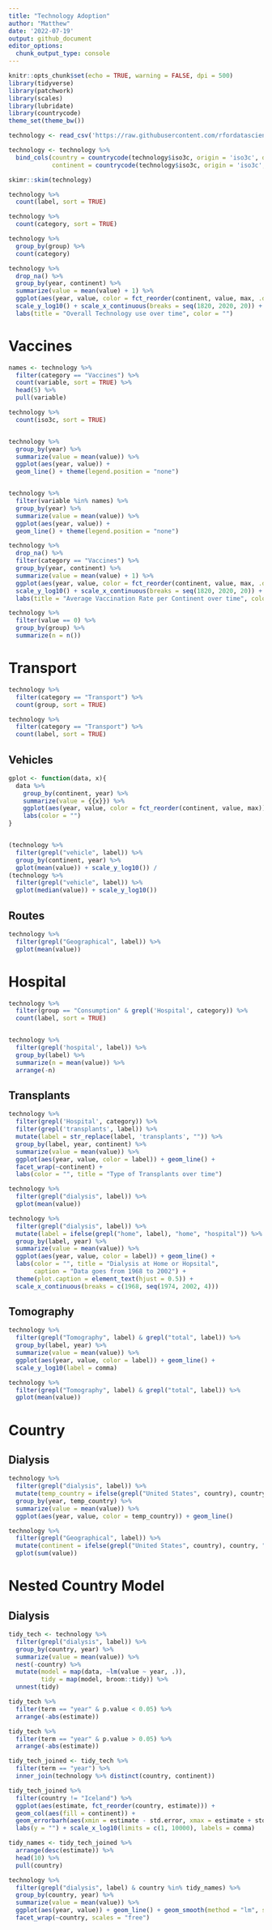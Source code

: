```yaml
---
title: "Technology Adoption"
author: "Matthew"
date: '2022-07-19'
output: github_document
editor_options: 
  chunk_output_type: console
---
```


```r
knitr::opts_chunk$set(echo = TRUE, warning = FALSE, dpi = 500)
library(tidyverse)
library(patchwork)
library(scales)
library(lubridate)
library(countrycode)
theme_set(theme_bw())
```


```r
technology <- read_csv('https://raw.githubusercontent.com/rfordatascience/tidytuesday/master/data/2022/2022-07-19/technology.csv')

technology <- technology %>% 
  bind_cols(country = countrycode(technology$iso3c, origin = 'iso3c', destination = 'country.name'),
            continent = countrycode(technology$iso3c, origin = 'iso3c', destination = 'continent'))
```


```r
skimr::skim(technology)
```



```r
technology %>% 
  count(label, sort = TRUE)

technology %>% 
  count(category, sort = TRUE)

technology %>% 
  group_by(group) %>% 
  count(category)
```



```r
technology %>%  
  drop_na() %>% 
  group_by(year, continent) %>% 
  summarize(value = mean(value) + 1) %>% 
  ggplot(aes(year, value, color = fct_reorder(continent, value, max, .desc = TRUE))) + geom_line() +
  scale_y_log10() + scale_x_continuous(breaks = seq(1820, 2020, 20)) + 
  labs(title = "Overall Technology use over time", color = "")
```




# Vaccines
```r
names <- technology %>% 
  filter(category == "Vaccines") %>% 
  count(variable, sort = TRUE) %>% 
  head(5) %>% 
  pull(variable)

technology %>% 
  count(iso3c, sort = TRUE)


technology %>%
  group_by(year) %>% 
  summarize(value = mean(value)) %>% 
  ggplot(aes(year, value)) +
  geom_line() + theme(legend.position = "none")


technology %>%
  filter(variable %in% names) %>% 
  group_by(year) %>% 
  summarize(value = mean(value)) %>% 
  ggplot(aes(year, value)) +
  geom_line() + theme(legend.position = "none")
```



```r
technology %>%  
  drop_na() %>% 
  filter(category == "Vaccines") %>% 
  group_by(year, continent) %>% 
  summarize(value = mean(value) + 1) %>% 
  ggplot(aes(year, value, color = fct_reorder(continent, value, max, .desc = TRUE))) + geom_line() +
  scale_y_log10() + scale_x_continuous(breaks = seq(1820, 2020, 20)) + 
  labs(title = "Average Vaccination Rate per Continent over time", color = "")
```



```r
technology %>% 
  filter(value == 0) %>% 
  group_by(group) %>% 
  summarize(n = n())
```


# Transport
```r
technology %>% 
  filter(category == "Transport") %>% 
  count(group, sort = TRUE)

technology %>% 
  filter(category == "Transport") %>% 
  count(label, sort = TRUE)
```


## Vehicles
```r
gplot <- function(data, x){
  data %>% 
    group_by(continent, year) %>% 
    summarize(value = {{x}}) %>% 
    ggplot(aes(year, value, color = fct_reorder(continent, value, max))) + geom_line() +
    labs(color = "")
}


(technology %>% 
  filter(grepl("vehicle", label)) %>% 
  group_by(continent, year) %>% 
  gplot(mean(value)) + scale_y_log10()) /
(technology %>% 
  filter(grepl("vehicle", label)) %>% 
  gplot(median(value)) + scale_y_log10())
```


## Routes
```r
technology %>% 
  filter(grepl("Geographical", label)) %>% 
  gplot(mean(value))
```



# Hospital
```r
technology %>% 
  filter(group == "Consumption" & grepl('Hospital', category)) %>% 
  count(label, sort = TRUE) 


technology %>% 
  filter(grepl('hospital', label)) %>% 
  group_by(label) %>% 
  summarize(n = mean(value)) %>% 
  arrange(-n)
```


## Transplants
```r
technology %>% 
  filter(grepl('Hospital', category)) %>% 
  filter(grepl('transplants', label)) %>% 
  mutate(label = str_replace(label, 'transplants', "")) %>% 
  group_by(label, year, continent) %>% 
  summarize(value = mean(value)) %>% 
  ggplot(aes(year, value, color = label)) + geom_line() +
  facet_wrap(~continent) +
  labs(color = "", title = "Type of Transplants over time")
```


```r
technology %>% 
  filter(grepl("dialysis", label)) %>% 
  gplot(mean(value))

technology %>% 
  filter(grepl("dialysis", label)) %>% 
  mutate(label = ifelse(grepl("home", label), "home", "hospital")) %>% 
  group_by(label, year) %>% 
  summarize(value = mean(value)) %>% 
  ggplot(aes(year, value, color = label)) + geom_line() +
  labs(color = "", title = "Dialysis at Home or Hopsital", 
       caption = "Data goes from 1968 to 2002") + 
  theme(plot.caption = element_text(hjust = 0.5)) +
  scale_x_continuous(breaks = c(1968, seq(1974, 2002, 4)))
```


## Tomography
```r
technology %>% 
  filter(grepl("Tomography", label) & grepl("total", label)) %>% 
  group_by(label, year) %>% 
  summarize(value = mean(value)) %>% 
  ggplot(aes(year, value, color = label)) + geom_line() +
  scale_y_log10(label = comma)

technology %>% 
  filter(grepl("Tomography", label) & grepl("total", label)) %>% 
  gplot(mean(value))
```



# Country
## Dialysis
```r
technology %>% 
  filter(grepl("dialysis", label)) %>% 
  mutate(temp_country = ifelse(grepl("United States", country), country, "All Other")) %>%
  group_by(year, temp_country) %>% 
  summarize(value = mean(value)) %>% 
  ggplot(aes(year, value, color = temp_country)) + geom_line()
```


```r
technology %>% 
  filter(grepl("Geographical", label)) %>%  
  mutate(continent = ifelse(grepl("United States", country), country, "All Other")) %>%
  gplot(sum(value))
```


# Nested Country Model

## Dialysis
```r
tidy_tech <- technology %>% 
  filter(grepl("dialysis", label)) %>% 
  group_by(country, year) %>% 
  summarize(value = mean(value)) %>% 
  nest(-country) %>% 
  mutate(model = map(data, ~lm(value ~ year, .)),
         tidy = map(model, broom::tidy)) %>% 
  unnest(tidy)

tidy_tech %>% 
  filter(term == "year" & p.value < 0.05) %>% 
  arrange(-abs(estimate))

tidy_tech %>% 
  filter(term == "year" & p.value > 0.05) %>% 
  arrange(-abs(estimate)) 
```



```r
tidy_tech_joined <- tidy_tech %>% 
  filter(term == "year") %>% 
  inner_join(technology %>% distinct(country, continent)) 

tidy_tech_joined %>% 
  filter(country != "Iceland") %>% 
  ggplot(aes(estimate, fct_reorder(country, estimate))) +
  geom_col(aes(fill = continent)) + 
  geom_errorbarh(aes(xmin = estimate - std.error, xmax = estimate + std.error)) +
  labs(y = "") + scale_x_log10(limits = c(1, 10000), labels = comma)
```


```r
tidy_names <- tidy_tech_joined %>% 
  arrange(desc(estimate)) %>% 
  head(10) %>% 
  pull(country)

technology %>% 
  filter(grepl("dialysis", label) & country %in% tidy_names) %>% 
  group_by(country, year) %>% 
  summarize(value = mean(value)) %>% 
  ggplot(aes(year, value)) + geom_line() + geom_smooth(method = "lm", se = FALSE) +
  facet_wrap(~country, scales = "free")
```


